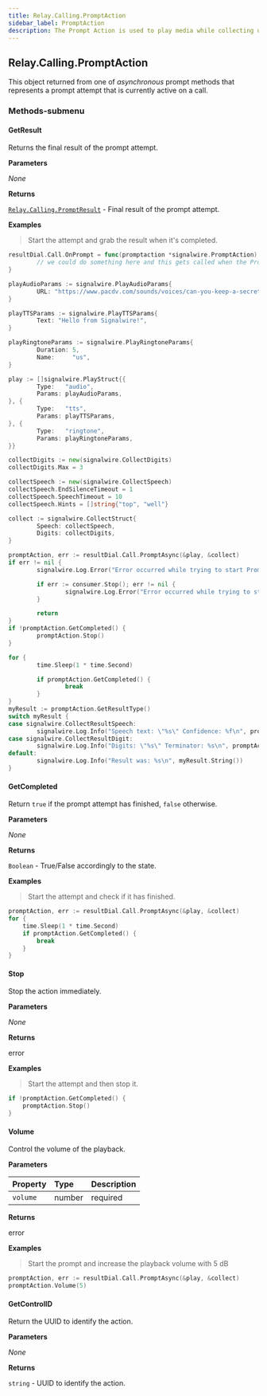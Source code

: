 ```yaml
---
title: Relay.Calling.PromptAction
sidebar_label: PromptAction
description: The Prompt Action is used to play media while collecting user input.
---
```


[relay-calling-promptresult]: /sdks/relay-realtime-sdk/v2/language/golang/calling/results/prompt-result

## Relay.Calling.PromptAction

This object returned from one of _asynchronous_ prompt methods that represents a prompt attempt that is currently active on a call.

### Methods-submenu


#### GetResult

Returns the final result of the prompt attempt.


**Parameters**

_None_

**Returns**

[`Relay.Calling.PromptResult`][relay-calling-promptresult] - Final result of the prompt attempt.

**Examples**

> Start the attempt and grab the result when it's completed.

```go
resultDial.Call.OnPrompt = func(promptaction *signalwire.PromptAction) {
        // we could do something here and this gets called when the Prompt Action finishes.
}

playAudioParams := signalwire.PlayAudioParams{
        URL: "https://www.pacdv.com/sounds/voices/can-you-keep-a-secret.wav",
}

playTTSParams := signalwire.PlayTTSParams{
        Text: "Hello from Signalwire!",
}

playRingtoneParams := signalwire.PlayRingtoneParams{
        Duration: 5,
        Name:     "us",
}

play := []signalwire.PlayStruct{{
        Type:   "audio",
        Params: playAudioParams,
}, {
        Type:   "tts",
        Params: playTTSParams,
}, {
        Type:   "ringtone",
        Params: playRingtoneParams,
}}

collectDigits := new(signalwire.CollectDigits)
collectDigits.Max = 3

collectSpeech := new(signalwire.CollectSpeech)
collectSpeech.EndSilenceTimeout = 1
collectSpeech.SpeechTimeout = 10
collectSpeech.Hints = []string{"top", "well"}

collect := signalwire.CollectStruct{
        Speech: collectSpeech,
        Digits: collectDigits,
}

promptAction, err := resultDial.Call.PromptAsync(&play, &collect)
if err != nil {
        signalwire.Log.Error("Error occurred while trying to start Prompt Action\n")

        if err := consumer.Stop(); err != nil {
                signalwire.Log.Error("Error occurred while trying to stop Consumer. Err: %v\n", err)
        }

        return
}
if !promptAction.GetCompleted() {
        promptAction.Stop()
}

for {
        time.Sleep(1 * time.Second)

        if promptAction.GetCompleted() {
                break
        }
}
myResult := promptAction.GetResultType()
switch myResult {
case signalwire.CollectResultSpeech:
        signalwire.Log.Info("Speech text: \"%s\" Confidence: %f\n", promptAction.GetCollectResult(), promptAction.GetConfidence())
case signalwire.CollectResultDigit:
        signalwire.Log.Info("Digits: \"%s\" Terminator: %s\n", promptAction.GetCollectResult(), promptAction.GetTerminator())
default:
        signalwire.Log.Info("Result was: %s\n", myResult.String())
}
```

#### GetCompleted

Return `true` if the prompt attempt has finished, `false` otherwise.


**Parameters**

_None_

**Returns**

`Boolean` - True/False accordingly to the state.

**Examples**

> Start the attempt and check if it has finished.

```go
promptAction, err := resultDial.Call.PromptAsync(&play, &collect)
for {
	time.Sleep(1 * time.Second)
	if promptAction.GetCompleted() {
		break
	}
}
```

#### Stop

Stop the action immediately.


**Parameters**

_None_

**Returns**

error

**Examples**

> Start the attempt and then stop it.

```go
if !promptAction.GetCompleted() {
	promptAction.Stop()
}
```

#### Volume

Control the volume of the playback.


**Parameters**

| Property | Type | Description |
| :-------- | :-------- | :----------- |
| `volume` | <span class="method-prop-type">number</span> | <span class="required-arg">required</span> | Volume value between -40dB and +40dB where 0 is unchanged. |

**Returns**

error

**Examples**

> Start the prompt and increase the playback volume with 5 dB

```go
promptAction, err := resultDial.Call.PromptAsync(&play, &collect)
promptAction.Volume(5)
```

#### GetControlID

Return the UUID to identify the action.


**Parameters**

_None_

**Returns**

`string` - UUID to identify the action.



